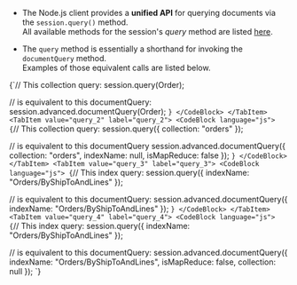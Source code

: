 
<Admonition type="note" title="">

* The Node.js client provides a **unified API** for querying documents via the `session.query()` method.  
  All available methods for the session's _query_ method are listed [here](../../../../client-api/session/querying/how-to-query.mdx#query-api).

* The `query` method is essentially a shorthand for invoking the `documentQuery` method.  
  Examples of those equivalent calls are listed below. 


</Admonition>
<TabItem value="query_1" label="query_1">
<CodeBlock language="js">
{`// This collection query:
session.query(Order);

// is equivalent to this documentQuery:    
session.advanced.documentQuery(Order);
`}
</CodeBlock>
</TabItem>
<TabItem value="query_2" label="query_2">
<CodeBlock language="js">
{`// This collection query:
session.query(\{ collection: "orders" \});

// is equivalent to this documentQuery
session.advanced.documentQuery(\{
    collection: "orders",
    indexName: null,
    isMapReduce: false
\});
`}
</CodeBlock>
</TabItem>
<TabItem value="query_3" label="query_3">
<CodeBlock language="js">
{`// This index query:
session.query(\{ indexName: "Orders/ByShipToAndLines" \});

// is equivalent to this documentQuery:
session.advanced.documentQuery(\{ indexName: "Orders/ByShipToAndLines" \});
`}
</CodeBlock>
</TabItem>
<TabItem value="query_4" label="query_4">
<CodeBlock language="js">
{`// This index query:
session.query(\{ indexName: "Orders/ByShipToAndLines" \});

// is equivalent to this documentQuery:
session.advanced.documentQuery(\{
    indexName: "Orders/ByShipToAndLines",
    isMapReduce: false,
    collection: null
\});
`}
</CodeBlock>
</TabItem>


